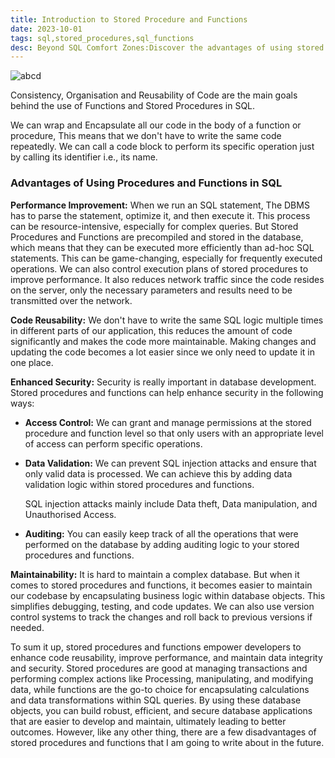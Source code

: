 ```yaml
---
title: Introduction to Stored Procedure and Functions
date: 2023-10-01
tags: sql,stored_procedures,sql_functions
desc: Beyond SQL Comfort Zones:Discover the advantages of using stored procedures and functions for streamlined database management.
---
```


<article className=" mt-4  prose dark:prose-invert">

![abcd](/image.JPG)

Consistency, Organisation and Reusability of Code are the main goals behind the use of Functions and Stored Procedures in SQL.

We can wrap and Encapsulate all our code in the body of a function or procedure, This means that we don't have to write the same code repeatedly. We can call a code block to perform its specific operation just by calling its identifier i.e., its name.

### Advantages of Using Procedures and Functions in SQL

**Performance Improvement:** When we run an SQL statement, The DBMS has to parse the statement, optimize it, and then execute it. This process can be resource-intensive, especially for complex queries. But Stored Procedures and Functions are precompiled and stored in the database, which means that they can be executed more efficiently than ad-hoc SQL statements. This can be game-changing, especially for frequently executed operations. We can also control execution plans of stored procedures to improve performance. It also reduces network traffic since the code resides on the server, only the necessary parameters and results need to be transmitted over the network.

**Code Reusability:** We don't have to write the same SQL logic multiple times in different parts of our application, this reduces the amount of code significantly and makes the code more maintainable. Making changes and updating the code becomes a lot easier since we only need to update it in one place.

**Enhanced Security:** Security is really important in database development. Stored procedures and functions can help enhance security in the following ways:

- **Access Control:** We can grant and manage permissions at the stored procedure and function level so that only users with an appropriate level of access can perform specific operations.
- **Data Validation:** We can prevent SQL injection attacks and ensure that only valid data is processed. We can achieve this by adding data validation logic within stored procedures and functions.

  SQL injection attacks mainly include Data theft, Data manipulation, and Unauthorised Access.

- **Auditing:** You can easily keep track of all the operations that were performed on the database by adding auditing logic to your stored procedures and functions.

**Maintainability:** It is hard to maintain a complex database. But when it comes to stored procedures and functions, it becomes easier to maintain our codebase by encapsulating business logic within database objects. This simplifies debugging, testing, and code updates. We can also use version control systems to track the changes and roll back to previous versions if needed.

To sum it up, stored procedures and functions empower developers to enhance code reusability, improve performance, and maintain data integrity and security. Stored procedures are good at managing transactions and performing complex actions like Processing, manipulating, and modifying data, while functions are the go-to choice for encapsulating calculations and data transformations within SQL queries. By using these database objects, you can build robust, efficient, and secure database applications that are easier to develop and maintain, ultimately leading to better outcomes. However, like any other thing, there are a few disadvantages of stored procedures and functions that I am going to write about in the future.

</article>
